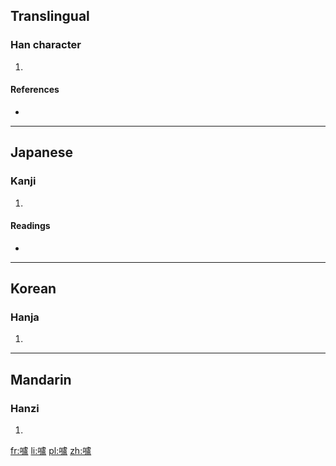 ==Translingual==

===Han character===
{{Han char|rn=30|rad=口|as=16|sn=19|four=6101<sub>7</sub>|canj=口卜心廿 (RYPT)|ids=⿰[[口]][[盧]]}}

# {{defn|Han|sort=口16}}

====References====
* {{Han ref|kx=0213.210|dkj=04548|dj=0436.030|hdz=10702.010|uh=56A7|ud=22183|bh=F1F3|bd=61939}}

----

==Japanese==

===Kanji===
{{ja-kanji|grade=|rs=口16}}

# {{defn|lang=ja|sort=口16}}

====Readings====
* {{ja-readings|on=[[ろ]] (ro)|kun=}}

----

==Korean==

===Hanja===
{{ko-hanja|hangeul=로|rv=ro|mr=ro}}

# {{defn|lang=ko|sort=口16}}

----

==Mandarin==

===Hanzi===
{{cmn-hanzi|pin=[[lú]] ([[lu2]])|wg=lu<sup>2</sup>}}

# {{defn|lang=cmn|sort=口16}}

[[fr:嚧]]
[[li:嚧]]
[[pl:嚧]]
[[zh:嚧]]